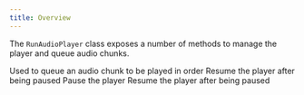 ```yaml
---
title: Overview
---
```


The `RunAudioPlayer` class exposes a number of methods to manage the player and queue audio chunks.

<CardGroup>
    <Card title="queue" href="/packages/ts/client/audio-player/methods/queue">
        Used to queue an audio chunk to be played in order
    </Card>
    <Card title="newRun" href="/packages/ts/client/audio-player/methods/new-run">
        Resume the player after being paused
    </Card>
    <Card title="pause" href="/packages/ts/client/audio-player/methods/pause">
        Pause the player
    </Card>
    <Card title="resume" href="/packages/ts/client/audio-player/methods/resume">
        Resume the player after being paused
    </Card>
</CardGroup>